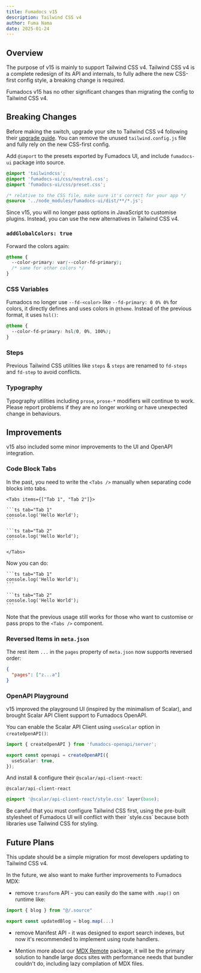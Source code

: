 ```yaml
---
title: Fumadocs v15
description: Tailwind CSS v4
author: Fuma Nama
date: 2025-01-24
---
```



## Overview

The purpose of v15 is mainly to support Tailwind CSS v4.
Tailwind CSS v4 is a complete redesign of its API and internals, to fully adhere the new CSS-first config style, a breaking change is required.

Fumadocs v15 has no other significant changes than migrating the config to Tailwind CSS v4.

## Breaking Changes

Before making the switch, upgrade your site to Tailwind CSS v4 following their [upgrade guide](https://tailwindcss.com/docs/upgrade-guide).
You can remove the unused `tailwind.config.js` file and fully rely on the new CSS-first config.

Add `@import` to the presets exported by Fumadocs UI, and include `fumadocs-ui` package into source.

```css title="Tailwind CSS"
@import 'tailwindcss';
@import 'fumadocs-ui/css/neutral.css';
@import 'fumadocs-ui/css/preset.css';

/* relative to the CSS file, make sure it's correct for your app */
@source '../node_modules/fumadocs-ui/dist/**/*.js';
```

Since v15, you will no longer pass options in JavaScript to customise plugins.
Instead, you can use the new alternatives in Tailwind CSS v4.

### `addGlobalColors: true`

Forward the colors again:

```css
@theme {
  --color-primary: var(--color-fd-primary);
  /* same for other colors */
}
```

### CSS Variables

Fumadocs no longer use `--fd-<color>` like `--fd-primary: 0 0% 0%` for colors, it directly defines and uses colors in `@theme`.
Instead of the previous format, it uses `hsl()`:

```css
@theme {
  --color-fd-primary: hsl(0, 0%, 100%);
}
```

### Steps

Previous Tailwind CSS utilities like `steps` & `steps` are renamed to `fd-steps` and `fd-step` to avoid conflicts.

### Typography

Typography utilities including `prose`, `prose-*` modifiers will continue to work. Please report problems if they are no longer working or have unexpected change in behaviours.

## Improvements

v15 also included some minor improvements to the UI and OpenAPI integration.

### Code Block Tabs

In the past, you need to write the `<Tabs />` manually when separating code blocks into tabs.

````mdx
<Tabs items={["Tab 1", "Tab 2"]}>

```ts tab="Tab 1"
console.log('Hello World');
```

```ts tab="Tab 2"
console.log('Hello World');
```

</Tabs>
````

Now you can do:

````mdx
```ts tab="Tab 1"
console.log('Hello World');
```

```ts tab="Tab 2"
console.log('Hello World');
```
````

Note that the previous usage still works for those who want to customise or pass props to the `<Tabs />` component.

### Reversed Items in `meta.json`

The rest item `...` in the `pages` property of `meta.json` now supports reversed order:

```json
{
  "pages": ["z...a"]
}
```

### OpenAPI Playground

v15 improved the playground UI (inspired by the minimalism of Scalar), and brought Scalar API Client support to Fumadocs OpenAPI.

You can enable the Scalar API Client using `useScalar` option in `createOpenAPI()`:

```ts
import { createOpenAPI } from 'fumadocs-openapi/server';

export const openapi = createOpenAPI({
  useScalar: true,
});
```

And install & configure their `@scalar/api-client-react`:

```package-install
@scalar/api-client-react
```

```css title="global.css"
@import '@scalar/api-client-react/style.css' layer(base);
```

<Callout>
  Be careful that you must configure Tailwind CSS first, using the pre-built
  stylesheet of Fumadocs UI will conflict with their `style.css` because both
  libraries use Tailwind CSS for styling.
</Callout>

## Future Plans

This update should be a simple migration for most developers updating to Tailwind CSS v4.

In the future, we also want to make further improvements to Fumadocs MDX:

- remove `transform` API - you can easily do the same with `.map()` on runtime like:

```ts
import { blog } from "@/.source"

export const updatedBlog = blog.map(...)
```

- remove Manifest API - it was designed to export search indexes, but now it's recommended to implement using route handlers.

- Mention more about our [MDX Remote](/docs/headless/custom-source#mdx-remote) package, it will be the primary solution to handle large docs sites with performance needs that bundler couldn't do, including lazy compilation of MDX files.
